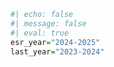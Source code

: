 ```r
#| echo: false
#| message: false
#| eval: true
esr_year="2024-2025"
last_year="2023-2024"

```
